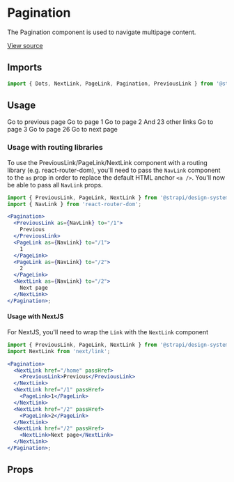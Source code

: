 <!--- Pagination.stories.mdx --->


<Meta title="Design System/Components/Pagination" component={Pagination} />

# Pagination

The Pagination component is used to navigate multipage content.

[View source](https://github.com/strapi/design-system/tree/main/packages/strapi-design-system/src/Pagination)

## Imports

```js
import { Dots, NextLink, PageLink, Pagination, PreviousLink } from '@strapi/design-system';
```

## Usage

<Canvas>
  <Story name="base">
    <Pagination activePage={1} pageCount={26}>
      <PreviousLink to="/1">Go to previous page</PreviousLink>
      <PageLink number={1} to="/1">
        Go to page 1
      </PageLink>
      <PageLink number={2} to="/2">
        Go to page 2
      </PageLink>
      <Dots>And 23 other links</Dots>
      <PageLink number={25} to="/25">
        Go to page 3
      </PageLink>
      <PageLink number={26} to="/26">
        Go to page 26
      </PageLink>
      <NextLink to="/3">Go to next page</NextLink>
    </Pagination>
  </Story>
</Canvas>

### Usage with routing libraries

To use the PreviousLink/PageLink/NextLink component with a routing library (e.g. react-router-dom), you'll need to pass the `NavLink` component to the `as` prop in order to replace the default HTML anchor `<a />`.
You'll now be able to pass all `NavLink` props.

```jsx
import { PreviousLink, PageLink, NextLink } from '@strapi/design-system';
import { NavLink } from 'react-router-dom';

<Pagination>
  <PreviousLink as={NavLink} to="/1">
    Previous
  </PreviousLink>
  <PageLink as={NavLink} to="/1">
    1
  </PageLink>
  <PageLink as={NavLink} to="/2">
    2
  </PageLink>
  <NextLink as={NavLink} to="/2">
    Next page
  </NextLink>
</Pagination>;
```

#### Usage with NextJS

For NextJS, you'll need to wrap the `Link` with the `NextLink` component

```jsx
import { PreviousLink, PageLink, NextLink } from '@strapi/design-system';
import NextLink from 'next/link';

<Pagination>
  <NextLink href="/home" passHref>
    <PreviousLink>Previous</PreviousLink>
  </NextLink>
  <NextLink href="/1" passHref>
    <PageLink>1</PageLink>
  </NextLink>
  <NextLink href="/2" passHref>
    <PageLink>2</PageLink>
  </NextLink>
  <NextLink href="/2" passHref>
    <NextLink>Next page</NextLink>
  </NextLink>
</Pagination>;
```

## Props

<ArgsTable of={Pagination} />

